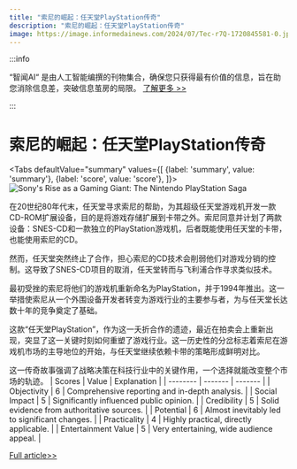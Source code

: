 ```yaml
---
title: "索尼的崛起：任天堂PlayStation传奇"
description: "索尼的崛起：任天堂PlayStation传奇"
image: https://image.informedainews.com/2024/07/Tec-r7Q-1720845581-0.jpg
---
```



:::info

“智闻AI“ 是由人工智能编撰的刊物集合，确保您只获得最有价值的信息，旨在助您消除信息差，突破信息茧房的局限。  [了解更多 >>](/)

:::

# 索尼的崛起：任天堂PlayStation传奇


<Tabs
	defaultValue="summary"
	values={[
	{label: 'summary', value: 'summary'},
	{label: 'score', value: 'score'},
]}>
<TabItem value="summary">
<img
  src="https://image.informedainews.com/2024/07/Tec-r7Q-1720845581-0.jpg"
  alt="Sony's Rise as a Gaming Giant: The Nintendo PlayStation Saga"
/>



在20世纪80年代末，任天堂寻求索尼的帮助，为其超级任天堂游戏机开发一款CD-ROM扩展设备，目的是将游戏存储扩展到卡带之外。索尼同意并计划了两款设备：SNES-CD和一款独立的PlayStation游戏机，后者既能使用任天堂的卡带，也能使用索尼的CD。

然而，任天堂突然终止了合作，担心索尼的CD技术会削弱他们对游戏分销的控制。这导致了SNES-CD项目的取消，任天堂转而与飞利浦合作寻求类似技术。

最初受挫的索尼将他们的游戏机重新命名为PlayStation，并于1994年推出。这一举措使索尼从一个外围设备开发者转变为游戏行业的主要参与者，为与任天堂长达数十年的竞争奠定了基础。

这款“任天堂PlayStation”，作为这一夭折合作的遗迹，最近在拍卖会上重新出现，突显了这一关键时刻如何重塑了游戏行业。这一历史性的分岔标志着索尼在游戏机市场的主导地位的开始，与任天堂继续依赖卡带的策略形成鲜明对比。

这一传奇故事强调了战略决策在科技行业中的关键作用，一个选择就能改变整个市场的轨迹。
</TabItem>
<TabItem value="score">
	| Scores     | Value   | Explanation |
	| -------- | ------- | ------- |
	| Objectivity  | 6    | Comprehensive reporting and in-depth analysis.    |
	| Social Impact | 5     | Significantly influenced public opinion.    |
	| Credibility    | 5    | Solid evidence from authoritative sources.    |
	| Potential    | 6    | Almost inevitably led to significant changes.    |
	| Practicality    | 4    | Highly practical, directly applicable.    |
	| Entertainment Value    | 5    | Very entertaining, wide audience appeal.    |
</TabItem>
</Tabs>

[Full article>>](https://www.36kr.com/p/2858760310950787)
